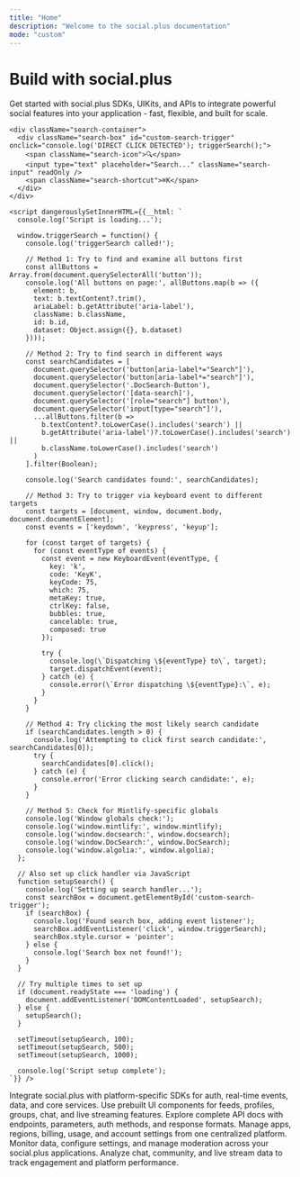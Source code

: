 ```yaml
---
title: "Home"
description: "Welcome to the social.plus documentation"
mode: "custom"
---
```


<div className="hero-section">
  <div className="hero-content">
    <div className="hero-text">
      <h1 className="hero-title">Build with social.plus</h1>
      <p className="hero-description">
        Get started with social.plus SDKs, UIKits, and APIs to integrate powerful social features into 
        your application - fast, flexible, and built for scale.
      </p>
    </div>
    
    <div className="search-container">
      <div className="search-box" id="custom-search-trigger" onclick="console.log('DIRECT CLICK DETECTED'); triggerSearch();">
        <span className="search-icon">🔍</span>
        <input type="text" placeholder="Search..." className="search-input" readOnly />
        <span className="search-shortcut">⌘K</span>
      </div>
    </div>
    
    <script dangerouslySetInnerHTML={{__html: `
      console.log('Script is loading...');
      
      window.triggerSearch = function() {
        console.log('triggerSearch called!');
        
        // Method 1: Try to find and examine all buttons first
        const allButtons = Array.from(document.querySelectorAll('button'));
        console.log('All buttons on page:', allButtons.map(b => ({
          element: b,
          text: b.textContent?.trim(),
          ariaLabel: b.getAttribute('aria-label'),
          className: b.className,
          id: b.id,
          dataset: Object.assign({}, b.dataset)
        })));
        
        // Method 2: Try to find search in different ways
        const searchCandidates = [
          document.querySelector('button[aria-label*="Search"]'),
          document.querySelector('button[aria-label*="search"]'),
          document.querySelector('.DocSearch-Button'),
          document.querySelector('[data-search]'),
          document.querySelector('[role="search"] button'),
          document.querySelector('input[type="search"]'),
          ...allButtons.filter(b => 
            b.textContent?.toLowerCase().includes('search') ||
            b.getAttribute('aria-label')?.toLowerCase().includes('search') ||
            b.className.toLowerCase().includes('search')
          )
        ].filter(Boolean);
        
        console.log('Search candidates found:', searchCandidates);
        
        // Method 3: Try to trigger via keyboard event to different targets
        const targets = [document, window, document.body, document.documentElement];
        const events = ['keydown', 'keypress', 'keyup'];
        
        for (const target of targets) {
          for (const eventType of events) {
            const event = new KeyboardEvent(eventType, {
              key: 'k',
              code: 'KeyK',
              keyCode: 75,
              which: 75,
              metaKey: true,
              ctrlKey: false,
              bubbles: true,
              cancelable: true,
              composed: true
            });
            
            try {
              console.log(\`Dispatching \${eventType} to\`, target);
              target.dispatchEvent(event);
            } catch (e) {
              console.error(\`Error dispatching \${eventType}:\`, e);
            }
          }
        }
        
        // Method 4: Try clicking the most likely search candidate
        if (searchCandidates.length > 0) {
          console.log('Attempting to click first search candidate:', searchCandidates[0]);
          try {
            searchCandidates[0].click();
          } catch (e) {
            console.error('Error clicking search candidate:', e);
          }
        }
        
        // Method 5: Check for Mintlify-specific globals
        console.log('Window globals check:');
        console.log('window.mintlify:', window.mintlify);
        console.log('window.docsearch:', window.docsearch);
        console.log('window.DocSearch:', window.DocSearch);
        console.log('window.algolia:', window.algolia);
      };
      
      // Also set up click handler via JavaScript
      function setupSearch() {
        console.log('Setting up search handler...');
        const searchBox = document.getElementById('custom-search-trigger');
        if (searchBox) {
          console.log('Found search box, adding event listener');
          searchBox.addEventListener('click', window.triggerSearch);
          searchBox.style.cursor = 'pointer';
        } else {
          console.log('Search box not found!');
        }
      }
      
      // Try multiple times to set up
      if (document.readyState === 'loading') {
        document.addEventListener('DOMContentLoaded', setupSearch);
      } else {
        setupSearch();
      }
      
      setTimeout(setupSearch, 100);
      setTimeout(setupSearch, 500);
      setTimeout(setupSearch, 1000);
      
      console.log('Script setup complete');
    `}} />
  
  <div className="cards-section">
    <CardGroup cols={3}>
    <Card title="SDKs" icon="layer-plus" href="/social-plus-sdk/overview">
      Integrate social.plus with platform-specific SDKs for auth, real-time events, data, and 
      core services.
    </Card>
    <Card title="UIKits" icon="palette" href="/uikit/overview">
      Use prebuilt UI components for feeds, profiles, groups, chat, and live streaming features.
    </Card>
  <Card title="API Reference" icon="code" href="/analytics-and-moderation/social+-apis-and-services/README">
      Explore complete API docs with endpoints, parameters, auth methods, and response formats.
    </Card>
  <Card title="Admin Portal" icon="building" href="/analytics-and-moderation/social+-portal/README">
      Manage apps, regions, billing, usage, and account settings from one centralized platform.
    </Card>
    <Card title="Admin Console & Moderation" icon="shield-plus" href="/analytics-and-moderation/console/overview/">
      Monitor data, configure settings, and manage moderation across your social.plus applications.
    </Card>
    <Card title="Analytics Dashboard" icon="chart-simple" href="/analytics-and-moderation/social+-portal/dashboard/README">
      Analyze chat, community, and live stream data to track engagement and platform performance.
    </Card>
  </CardGroup>
  </div>

  </div>
</div>

